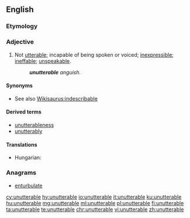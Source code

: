 ==English==

===Etymology===
{{prefix|un|utterable}}

===Adjective===
{{en-adj}}

# Not [[utterable]]; incapable of being spoken or voiced; [[inexpressible]]; [[ineffable]]; [[unspeakable]].
#: '''''unutterable''' anguish.''

====Synonyms====
* See also [[Wikisaurus:indescribable]]

====Derived terms====
* [[unutterableness]]
* [[unutterably]]

====Translations====
{{trans-top|inexpressible}}
* Hungarian: {{t+|hu|kimondhatatlan}}
{{trans-mid}}
{{trans-bottom}}

===Anagrams===
* [[enturbulate#English|enturbulate]]

[[cy:unutterable]]
[[hy:unutterable]]
[[io:unutterable]]
[[it:unutterable]]
[[ku:unutterable]]
[[hu:unutterable]]
[[mg:unutterable]]
[[ml:unutterable]]
[[pl:unutterable]]
[[fi:unutterable]]
[[ta:unutterable]]
[[te:unutterable]]
[[chr:unutterable]]
[[vi:unutterable]]
[[zh:unutterable]]
